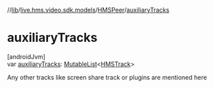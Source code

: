 //[lib](/api-reference/android/v2/home/content)/[live.hms.video.sdk.models](../index)/[HMSPeer](index)/[auxiliaryTracks](auxiliary-tracks)

# auxiliaryTracks

[androidJvm]\
var [auxiliaryTracks](auxiliary-tracks): [MutableList](https://kotlinlang.org/api/latest/jvm/stdlib/kotlin.collections/-mutable-list/index.html)<[HMSTrack](../../live.hms.video.media.tracks/-h-m-s-track/index)>

Any other tracks like screen share track or plugins are mentioned here
